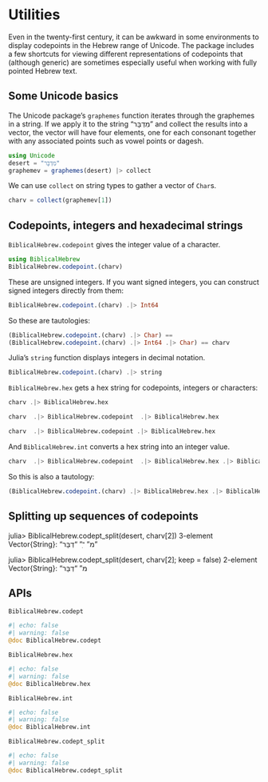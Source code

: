 # Utilities



Even in the twenty-first century, it can be awkward in some environments to display codepoints in the Hebrew range of Unicode.  The package includes a few shortcuts for viewing different representations of codepoints that (although generic) are sometimes  especially useful when working with fully pointed Hebrew text.


## Some Unicode basics

The Unicode package's `graphemes` function iterates through the graphemes in a string.  If we apply it to the string "מִדְבָּר" and collect the results into a vector, the vector will have four elements, one for each consonant together with any associated points such as vowel points or dagesh.

```julia
using Unicode
desert = "מִדְבָּר"
graphemev = graphemes(desert) |> collect
```


We can use `collect` on string types to gather a vector of `Char`s.

```julia
charv = collect(graphemev[1])
```



## Codepoints, integers and hexadecimal strings

`BiblicalHebrew.codepoint` gives the integer value of a character.

```julia
using BiblicalHebrew
BiblicalHebrew.codepoint.(charv)
```

::: {.callout-tip tite="Signed and unsigned integers"}
These are unsigned integers.  If you want signed integers, you can construct signed integers directly from them:

```julia
BiblicalHebrew.codepoint.(charv) .|> Int64
```
:::


So these are tautologies:

```julia
(BiblicalHebrew.codepoint.(charv) .|> Char) == 
(BiblicalHebrew.codepoint.(charv) .|> Int64 .|> Char) == charv
```

Julia's `string` function displays integers in decimal notation.

```julia
BiblicalHebrew.codepoint.(charv) .|> string
```


`BiblicalHebrew.hex` gets a hex string for codepoints, integers or characters:

```julia
charv .|> BiblicalHebrew.hex
```

```julia
charv  .|> BiblicalHebrew.codepoint  .|> BiblicalHebrew.hex
```


```julia
charv  .|> BiblicalHebrew.codepoint .|> BiblicalHebrew.hex
```

And `BiblicalHebrew.int` converts a hex string into an integer value.

```julia
charv  .|> BiblicalHebrew.codepoint  .|> BiblicalHebrew.hex .|> BiblicalHebrew.int
```

So this is also a tautology:

```julia
(BiblicalHebrew.codepoint.(charv) .|> BiblicalHebrew.hex .|> BiblicalHebrew.int ) == codepoint.(charv)
```


## Splitting up sequences of codepoints

julia> BiblicalHebrew.codept_split(desert, charv[2])
3-element Vector{String}:
 "מ"
 "ִ"
 "דְבָּר"

julia> BiblicalHebrew.codept_split(desert, charv[2]; keep = false)
2-element Vector{String}:
 "מ"
 "דְבָּר

## APIs

`BiblicalHebrew.codept`

:::{.callout-note appearance="minimal"}
```julia
#| echo: false
#| warning: false
@doc BiblicalHebrew.codept
```
:::



`BiblicalHebrew.hex`

:::{.callout-note appearance="minimal"}
```julia
#| echo: false
#| warning: false
@doc BiblicalHebrew.hex
```
:::


`BiblicalHebrew.int`

:::{.callout-note appearance="minimal"}
```julia
#| echo: false
#| warning: false
@doc BiblicalHebrew.int
```
:::


`BiblicalHebrew.codept_split`


:::{.callout-note appearance="minimal"}
```julia
#| echo: false
#| warning: false
@doc BiblicalHebrew.codept_split
```
:::

